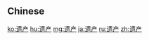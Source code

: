 {{also|遺產|遺産}}
==Chinese==
{{zh-see|遺產}}

[[ko:遗产]]
[[hu:遗产]]
[[mg:遗产]]
[[ja:遗产]]
[[ru:遗产]]
[[zh:遗产]]